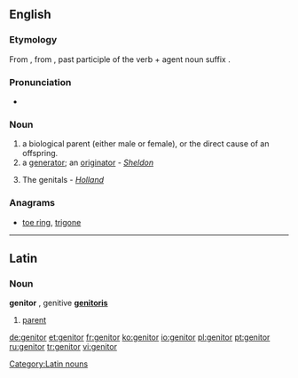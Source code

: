 ==English==

===Etymology===
From {{etyl|la}} {{term|genitor|lang=la}}, from {{term|genitus|lang=la}}, past participle of the verb {{term|gigno|gignō|lang=la}} + agent noun suffix {{term|-or|lang=la}}.

===Pronunciation===
* {{IPA|/ˈdʒɛnɪtə(r)/|lang=en}}

===Noun===
{{en-noun}}

# a biological parent (either male or female), or the direct cause of an offspring.
# a [[generator]]; an [[originator]] - ''[[Sheldon]]''
# {{obsolete|in plural}} The genitals - ''[[Holland]]''

===Anagrams===
* {{alphagram|eginort}} [[toe ring#English|toe ring]], [[trigone#English|trigone]]
----
==Latin==

===Noun===
'''genitor''' {{m}}, genitive '''[[genitoris]]'''

# [[parent]]

[[Category:Latin nouns]]

[[de:genitor]]
[[et:genitor]]
[[fr:genitor]]
[[ko:genitor]]
[[io:genitor]]
[[pl:genitor]]
[[pt:genitor]]
[[ru:genitor]]
[[tr:genitor]]
[[vi:genitor]]